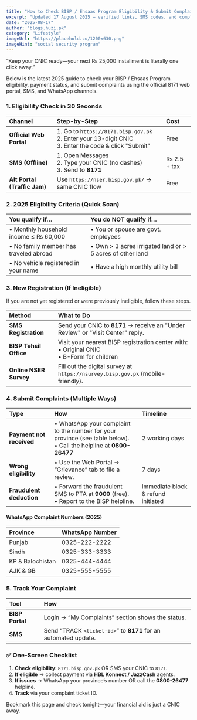```yaml
---
title: "How to Check BISP / Ehsaas Program Eligibility & Submit Complaints (2025)"
excerpt: "Updated 17 August 2025 – verified links, SMS codes, and complaint channels for checking your BISP/Ehsaas eligibility and payment status."
date: "2025-08-17"
author: "blogs.huzi.pk"
category: "Lifestyle"
imageUrl: "https://placehold.co/1200x630.png"
imageHint: "social security program"
---
```


“Keep your CNIC ready—your next ₨ 25,000 installment is literally one click away.”

Below is the latest 2025 guide to check your BISP / Ehsaas Program eligibility, payment status, and submit complaints using the official 8171 web portal, SMS, and WhatsApp channels.

### 1. Eligibility Check in 30 Seconds

| Channel | Step-by-Step | Cost |
| :--- | :--- | :--- |
| **Official Web Portal** | 1. Go to `https://8171.bisp.gov.pk` <br> 2. Enter your 13-digit CNIC <br> 3. Enter the code & click "Submit" | Free |
| **SMS (Offline)** | 1. Open Messages <br> 2. Type your CNIC (no dashes) <br> 3. Send to **8171** | ₨ 2.5 + tax |
| **Alt Portal (Traffic Jam)** | Use `https://nser.bisp.gov.pk/` → same CNIC flow | Free |

### 2. 2025 Eligibility Criteria (Quick Scan)

| You qualify if… | You do NOT qualify if… |
| :--- | :--- |
| • Monthly household income ≤ ₨ 60,000 | • You or spouse are govt. employees |
| • No family member has traveled abroad | • Own > 3 acres irrigated land or > 5 acres of other land |
| • No vehicle registered in your name | • Have a high monthly utility bill |

### 3. New Registration (If Ineligible)

If you are not yet registered or were previously ineligible, follow these steps.

| Method | What to Do |
| :--- | :--- |
| **SMS Registration** | Send your CNIC to **8171** → receive an "Under Review" or "Visit Center" reply. |
| **BISP Tehsil Office** | Visit your nearest BISP registration center with: <br> • Original CNIC <br> • B-Form for children |
| **Online NSER Survey** | Fill out the digital survey at `https://nsurvey.bisp.gov.pk` (mobile-friendly). |

### 4. Submit Complaints (Multiple Ways)

| Type | How | Timeline |
| :--- | :--- | :--- |
| **Payment not received** | • WhatsApp your complaint to the number for your province (see table below). <br> • Call the helpline at **0800-26477** | 2 working days |
| **Wrong eligibility** | • Use the Web Portal → “Grievance” tab to file a review. | 7 days |
| **Fraudulent deduction** | • Forward the fraudulent SMS to PTA at **9000** (free). <br> • Report to the BISP helpline. | Immediate block & refund initiated |

#### WhatsApp Complaint Numbers (2025)

| Province | WhatsApp Number |
| :--- | :--- |
| Punjab | 0325-222-2222 |
| Sindh | 0325-333-3333 |
| KP & Balochistan | 0325-444-4444 |
| AJK & GB | 0325-555-5555 |

### 5. Track Your Complaint

| Tool | How |
| :--- | :--- |
| **BISP Portal** | Login → “My Complaints” section shows the status. |
| **SMS** | Send “TRACK `<ticket-id>`” to **8171** for an automated update. |

### ✅ One-Screen Checklist

1.  **Check eligibility**: `8171.bisp.gov.pk` OR SMS your CNIC to `8171`.
2.  **If eligible** → collect payment via **HBL Konnect / JazzCash** agents.
3.  **If issues** → WhatsApp your province’s number OR call the **0800-26477** helpline.
4.  **Track** via your complaint ticket ID.

Bookmark this page and check tonight—your financial aid is just a CNIC away.
